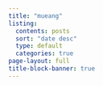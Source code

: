 ```yaml
---
title: "mueang"
listing:
  contents: posts
  sort: "date desc"
  type: default
  categories: true
page-layout: full
title-block-banner: true
---
```



